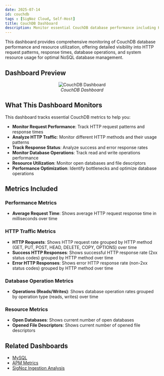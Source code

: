 ```yaml
---
date: 2025-07-14
id: couchdb
tags : [SigNoz Cloud, Self-Host]
title: CouchDB Dashboard
description: Monitor essential CouchDB database performance including HTTP requests, response times, database operations, and resource utilization for optimal NoSQL database management.
---
```


This dashboard provides comprehensive monitoring of CouchDB database performance and resource utilization, offering detailed visibility into HTTP request patterns, response times, database operations, and system resource usage for optimal NoSQL database management.

## Dashboard Preview

<figure data-zoomable align='center'>
    <img src="/img/docs/dashboards/dashboard-templates/couchdb.webp" alt="CouchDB Dashboard"/>
    <figcaption><i>CouchDB Dashboard</i></figcaption>
</figure>

<div className="flex justify-center">
  <DashboardActions 
    dashboardJsonUrl="https://raw.githubusercontent.com/SigNoz/dashboards/refs/heads/main/couchdb/couchdb.json"
    dashboardName="CouchDB"
  />
</div>

## What This Dashboard Monitors

This dashboard tracks essential CouchDB metrics to help you:

- **Monitor Request Performance**: Track HTTP request patterns and response times
- **Analyze HTTP Traffic**: Monitor different HTTP methods and their usage patterns
- **Track Response Status**: Analyze success and error response rates
- **Monitor Database Operations**: Track read and write operations performance
- **Resource Utilization**: Monitor open databases and file descriptors
- **Performance Optimization**: Identify bottlenecks and optimize database operations

## Metrics Included

### Performance Metrics
- **Average Request Time**: Shows average HTTP request response time in milliseconds over time

### HTTP Traffic Metrics
- **HTTP Requests**: Shows HTTP request rate grouped by HTTP method (GET, PUT, POST, HEAD, DELETE, COPY, OPTIONS) over time
- **Success HTTP Responses**: Shows successful HTTP response rate (2xx status codes) grouped by HTTP method over time
- **Error HTTP Responses**: Shows error HTTP response rate (non-2xx status codes) grouped by HTTP method over time

### Database Operation Metrics
- **Operations (Reads/Writes)**: Shows database operation rates grouped by operation type (reads, writes) over time

### Resource Metrics
- **Open Databases**: Shows current number of open databases
- **Opened File Descriptors**: Shows current number of opened file descriptors

## Related Dashboards

- [MySQL](/docs/dashboards/dashboard-templates/mysql)
- [APM Metrics](/docs/dashboards/dashboard-templates/apm-metrics)
- [SigNoz Ingestion Analysis](/docs/dashboards/dashboard-templates/signoz-ingestion-analysis)